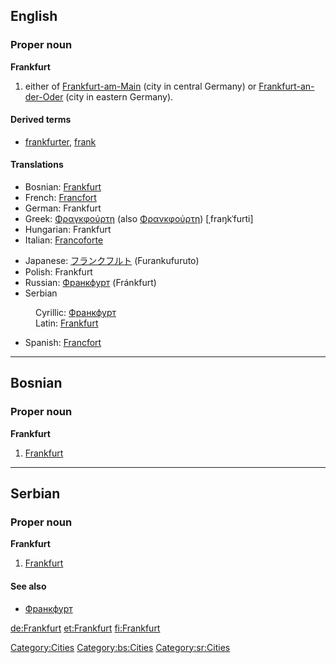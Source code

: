 ==English==
{{wikipedia}}
===Proper noun===
'''Frankfurt'''

# either of [[Frankfurt-am-Main]] (city in central Germany) or [[Frankfurt-an-der-Oder]] (city in eastern Germany).

====Derived terms====
* [[frankfurter]], [[frank]]

====Translations====
{{top}}
*Bosnian: [[Frankfurt#Bosnian|Frankfurt]] {{m}}
*French: [[Francfort]]
*German: Frankfurt
*Greek: [[Φραγκφούρτη]] (also [[Φρανκφούρτη]]) [ˌfraŋkˈfurti] {{f}}
*Hungarian: Frankfurt
*Italian: [[Francoforte]] {{f}}
{{mid}}
*Japanese: [[フランクフルト]] (Furankufuruto)
*Polish: Frankfurt {{m}}
*Russian: [[Франкфурт]] (Fránkfurt) {{m}}
*Serbian
:Cyrillic: [[Франкфурт#Serbian|Франкфурт]] {{m}}
:Latin: [[Frankfurt#Serbian|Frankfurt]] {{m}}
*Spanish: [[Francfort]] {{m}}
{{bottom}}

[[Category:Cities]]

----

==Bosnian==
===Proper noun===
'''Frankfurt''' {{m}} {{s}}
#[[Frankfurt#English|Frankfurt]]
[[Category:bs:Cities]]

----

==Serbian==
===Proper noun===
'''Frankfurt''' {{m}} {{s}}
#[[Frankfurt#English|Frankfurt]]
====See also====
*[[Франкфурт#Serbian|Франкфурт]]
[[Category:sr:Cities]]

[[de:Frankfurt]]
[[et:Frankfurt]]
[[fi:Frankfurt]]